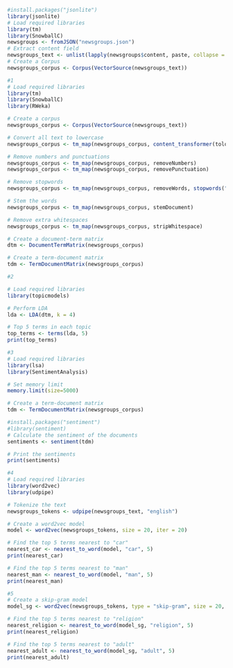 ```{r}
#install.packages("jsonlite")
library(jsonlite)
# Load required libraries
library(tm)
library(SnowballC)
newsgroups <- fromJSON("newsgroups.json")
# Extract content field
newsgroups_text <- unlist(lapply(newsgroups$content, paste, collapse = " "))
# Create a Corpus
newsgroups_corpus <- Corpus(VectorSource(newsgroups_text))
```

```{r}
#1
# Load required libraries
library(tm)
library(SnowballC)
library(RWeka)

# Create a corpus
newsgroups_corpus <- Corpus(VectorSource(newsgroups_text))

# Convert all text to lowercase
newsgroups_corpus <- tm_map(newsgroups_corpus, content_transformer(tolower))

# Remove numbers and punctuations
newsgroups_corpus <- tm_map(newsgroups_corpus, removeNumbers)
newsgroups_corpus <- tm_map(newsgroups_corpus, removePunctuation)

# Remove stopwords
newsgroups_corpus <- tm_map(newsgroups_corpus, removeWords, stopwords("english"))

# Stem the words
newsgroups_corpus <- tm_map(newsgroups_corpus, stemDocument)

# Remove extra whitespaces
newsgroups_corpus <- tm_map(newsgroups_corpus, stripWhitespace)

# Create a document-term matrix
dtm <- DocumentTermMatrix(newsgroups_corpus)

# Create a term-document matrix
tdm <- TermDocumentMatrix(newsgroups_corpus)


```

```{r}
#2

# Load required libraries
library(topicmodels)

# Perform LDA
lda <- LDA(dtm, k = 4)

# Top 5 terms in each topic
top_terms <- terms(lda, 5)
print(top_terms)

```


```{r}
#3
# Load required libraries
library(lsa)
library(SentimentAnalysis)

# Set memory limit
memory.limit(size=5000)

# Create a term-document matrix
tdm <- TermDocumentMatrix(newsgroups_corpus)

```
```{r}
#install.packages("sentiment")
#library(sentiment)
# Calculate the sentiment of the documents
sentiments <- sentiment(tdm)

# Print the sentiments
print(sentiments)

```

```{r}
#4
# Load required libraries
library(word2vec)
library(udpipe)

# Tokenize the text
newsgroups_tokens <- udpipe(newsgroups_text, "english")

# Create a word2vec model
model <- word2vec(newsgroups_tokens, size = 20, iter = 20)

# Find the top 5 terms nearest to "car"
nearest_car <- nearest_to_word(model, "car", 5)
print(nearest_car)

# Find the top 5 terms nearest to "man"
nearest_man <- nearest_to_word(model, "man", 5)
print(nearest_man)


```


```{r}
#5
# Create a skip-gram model
model_sg <- word2vec(newsgroups_tokens, type = "skip-gram", size = 20, iter = 20)

# Find the top 5 terms nearest to "religion"
nearest_religion <- nearest_to_word(model_sg, "religion", 5)
print(nearest_religion)

# Find the top 5 terms nearest to "adult"
nearest_adult <- nearest_to_word(model_sg, "adult", 5)
print(nearest_adult)


```

